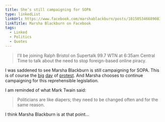 ```yaml
---
title: She’s still campaigning for SOPA
type: linkedList
linkUrl: https://www.facebook.com/marshablackburn/posts/10150534668908396
linkTitle: Marsha Blackburn on Facebook
tags:
  - Linked
  - Politics
  - Quotes
---
```


> I’ll be joining Ralph Bristol on Supertalk 99.7 WTN at 6:35am Central Time to talk about the need to stop foreign-based online piracy.

I was saddened to see Marsha Blackburn is still campaigning for SOPA. This is of course the [big](https://www.google.com/) [day](http://en.wikipedia.org/wiki/Internet) of [protest](http://arstechnica.com/staff/palatine/2012/01/sopa-resistance-day-begins-at-ars.ars). And Marsha chooses to continue campaigning for this reprehensible legislation.

I am reminded of what Mark Twain said:

> Politicians are like diapers; they need to be changed often and for the same reason.

I think Marsha Blackburn is at that point…
